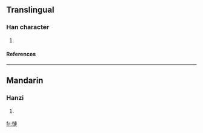 ==Translingual==
===Han character===
{{Han char|rn=61|rad=心|as=11|sn=14|four=|canj=心卜十十 (PYJJ)}}
# {{defn|Han|sort=心11}}
====References====
{{Han ref|kx=0399.270|dkj=11125|dj=0739.140|hdz=42345.010|uh=6169|ud=24937}}

----
==Mandarin==
===Hanzi===
{{cmn-hanzi|pin=[[lián]] ([[lian2]])|wg=lien<sup>2</sup>}}
# {{defn|Mandarin}}

[[fr:慩]]